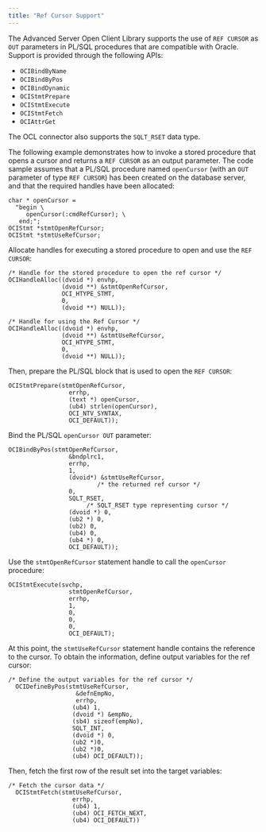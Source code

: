 ```yaml
---
title: "Ref Cursor Support"
---
```


<div id="ref_cursor_support" class="registered_link"></div>




The Advanced Server Open Client Library supports the use of `REF CURSOR` as `OUT` parameters in PL/SQL procedures that are compatible with Oracle. Support is provided through the following APIs:

  - `OCIBindByName`
  - `OCIBindByPos`
  - `OCIBindDynamic`
  - `OCIStmtPrepare`
  - `OCIStmtExecute`
  - `OCIStmtFetch`
  - `OCIAttrGet`

The OCL connector also supports the `SQLT_RSET` data type.

The following example demonstrates how to invoke a stored procedure that opens a cursor and returns a `REF CURSOR` as an output parameter. The code sample assumes that a PL/SQL procedure named `openCursor` (with an `OUT` parameter of type `REF CURSOR`) has been created on the database server, and that the required handles have been allocated:

``` text
char * openCursor =
  "begin \
     openCursor(:cmdRefCursor); \
   end;";
OCIStmt *stmtOpenRefCursor;
OCIStmt *stmtUseRefCursor;
```

Allocate handles for executing a stored procedure to open and use the `REF CURSOR`:

``` text
/* Handle for the stored procedure to open the ref cursor */
OCIHandleAlloc((dvoid *) envhp,
               (dvoid **) &stmtOpenRefCursor,
               OCI_HTYPE_STMT,
               0,
               (dvoid **) NULL));
```

``` text
/* Handle for using the Ref Cursor */
OCIHandleAlloc((dvoid *) envhp,
               (dvoid **) &stmtUseRefCursor,
               OCI_HTYPE_STMT,
               0,
               (dvoid **) NULL));
```

Then, prepare the PL/SQL block that is used to open the `REF CURSOR`:

``` text
OCIStmtPrepare(stmtOpenRefCursor,
                 errhp,
                 (text *) openCursor,
                 (ub4) strlen(openCursor),
                 OCI_NTV_SYNTAX,
                 OCI_DEFAULT));
```

Bind the PL/SQL `openCursor OUT` parameter:

``` text
OCIBindByPos(stmtOpenRefCursor,
                 &bndplrc1,
                 errhp,
                 1,
                 (dvoid*) &stmtUseRefCursor,
                         /* the returned ref cursor */
                 0,
                 SQLT_RSET,
                      /* SQLT_RSET type representing cursor */
                 (dvoid *) 0,
                 (ub2 *) 0,
                 (ub2) 0,
                 (ub4) 0,
                 (ub4 *) 0,
                 OCI_DEFAULT));
```

Use the `stmtOpenRefCursor` statement handle to call the `openCursor` procedure:

``` text
OCIStmtExecute(svchp,
                 stmtOpenRefCursor,
                 errhp,
                 1,
                 0,
                 0,
                 0,
                 OCI_DEFAULT);
```

At this point, the `stmtUseRefCursor` statement handle contains the reference to the cursor. To obtain the information, define output variables for the ref cursor:

``` text
/* Define the output variables for the ref cursor */
  OCIDefineByPos(stmtUseRefCursor,
                   &defnEmpNo,
                   errhp,
                  (ub4) 1,
                  (dvoid *) &empNo,
                  (sb4) sizeof(empNo),
                  SQLT_INT,
                  (dvoid *) 0,
                  (ub2 *)0,
                  (ub2 *)0,
                  (ub4) OCI_DEFAULT));
```

Then, fetch the first row of the result set into the target variables:

``` text
/* Fetch the cursor data */
  OCIStmtFetch(stmtUseRefCursor,
                  errhp,
                  (ub4) 1,
                  (ub4) OCI_FETCH_NEXT,
                  (ub4) OCI_DEFAULT))
```
